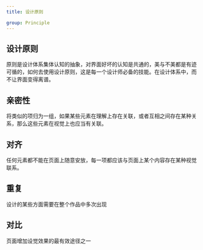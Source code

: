 ```yaml
---
title: 设计原则

group: Principle
---
```


## 设计原则

原则是设计体系集体认知的抽象，对界面好坏的认知是共通的，美与不美都是有迹可循的，如何去使用设计原则，这是每一个设计师必备的技能。在设计体系中，而不让界面变得离谱。

## 亲密性

将类似的项归为一组，如果某些元素在理解上存在关联，或者互相之间存在某种关系，那么这些元素在视觉上也应当有关联。

## 对齐

任何元素都不能在页面上随意安放，每一项都应该与页面上某个内容存在某种视觉联系。

## 重复

设计的某些方面需要在整个作品中多次出现

## 对比

页面增加设觉效果的最有效途径之一
